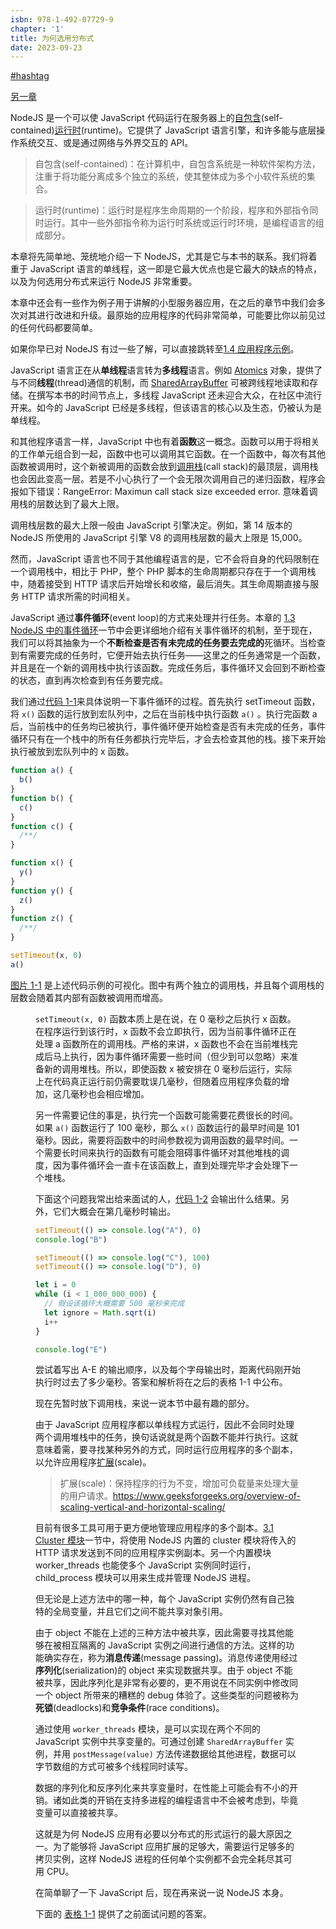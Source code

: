 ```yaml
---
isbn: 978-1-492-07729-9
chapter: '1'
title: 为何选用分布式
date: 2023-09-23
---
```



[#hashtag](#NodeJS速览)

[另一章](./第2章)

NodeJS 是一个可以使 JavaScript 代码运行在服务器上的<u>自包含</u>(self-contained)<u>运行时</u>(runtime)。它提供了 JavaScript 语言引擎，和许多能与底层操作系统交互、或是通过网络与外界交互的 API。

> 自包含(self-contained)：在计算机中，自包含系统是一种软件架构方法，注重于将功能分离成多个独立的系统，使其整体成为多个小软件系统的集合。

> 运行时(runtime)：运行时是程序生命周期的一个阶段，程序和外部指令同时运行。其中一些外部指令称为运行时系统或运行时环境，是编程语言的组成部分。

本章将先简单地、笼统地介绍一下 NodeJS，尤其是它与本书的联系。我们将着重于 JavaScript 语言的单线程，这一即是它最大优点也是它最大的缺点的特点，以及为何选用分布式来运行 NodeJS 非常重要。

本章中还会有一些作为例子用于讲解的小型服务器应用，在之后的章节中我们会多次对其进行改进和升级。最原始的应用程序的代码非常简单，可能要比你以前见过的任何代码都要简单。

如果你早已对 NodeJS 有过一些了解，可以直接跳转至<a href="#应用程序示例">1.4 应用程序示例</a>。

JavaScript 语言正在从**单线程**语言转为**多线程**语言。例如 <a target="_blank" href="https://developer.mozilla.org/zh-CN/docs/Web/JavaScript/Reference/Global_Objects/Atomics">Atomics</a> 对象，提供了与不同**线程**(thread)通信的机制，而 <a target="_blank" href="https://developer.mozilla.org/zh-CN/docs/Web/JavaScript/Reference/Global_Objects/SharedArrayBuffer">SharedArrayBuffer</a> 可被跨线程地读取和存储。在撰写本书的时间节点上，多线程 JavaScript 还未迎合大众，在社区中流行开来。如今的 JavaScript 已经是多线程，但该语言的核心以及生态，仍被认为是单线程。

<Section title="JavaScript的单线程特性">

和其他程序语言一样，JavaScript 中也有着**函数**这一概念。函数可以用于将相关的工作单元组合到一起，函数中也可以调用其它函数。在一个函数中，每次有其他函数被调用时，这个新被调用的函数会放到<u>调用栈</u>(call stack)的最顶层，调用栈也会因此变高一层。若是不小心执行了一个会无限次调用自己的递归函数，程序会报如下错误：RangeError: Maximun call stack size exceeded error. 意味着调用栈的层数达到了最大上限。

<Tip>

调用栈层数的最大上限一般由 JavaScript 引擎决定。例如，第 14 版本的 NodeJS 所使用的 JavaScript 引擎 V8 的调用栈层数的最大上限是 15,000。

</Tip>

然而，JavaScript 语言也不同于其他编程语言的是，它不会将自身的代码限制在一个调用栈中，相比于 PHP，整个 PHP 脚本的生命周期都只存在于一个调用栈中，随着接受到 HTTP 请求后开始增长和收缩，最后消失。其生命周期直接与服务 HTTP 请求所需的时间相关。

JavaScript 通过**事件循环**(event loop)的方式来处理并行任务。本章的 <a href="#NodeJS中的事件循环">1.3 NodeJS 中的事件循环</a>一节中会更详细地介绍有关事件循环的机制，至于现在，我们可以将其抽象为一个**不断检查是否有未完成的任务要去完成的**死循环。当检查到有需要完成的任务时，它便开始去执行任务——这里之的任务通常是一个函数，并且是在一个新的调用栈中执行该函数。完成任务后，事件循环又会回到不断检查的状态，直到再次检查到有任务要完成。

我们通过<a href="#代码1-1">代码 1-1</a>来具体说明一下事件循环的过程。首先执行 setTimeout 函数，将 `x()` 函数的运行放到宏队列中，之后在当前栈中执行函数 `a()` 。执行完函数 a 后，当前栈中的任务均已被执行，事件循环便开始检查是否有未完成的任务，事件循环只有在一个栈中的所有任务都执行完毕后，才会去检查其他的栈。接下来开始执行被放到宏队列中的 x 函数。


```js id="1-1" title="多个 JavaScript 堆栈示例"
function a() {
  b()
}
function b() {
  c()
}
function c() {
  /**/
}

function x() {
  y()
}
function y() {
  z()
}
function z() {
  /**/
}

setTimeout(x, 0)
a()
```

<a href="#图片1-1">图片 1-1</a> 是上述代码示例的可视化。图中有两个独立的调用栈，并且每个调用栈的层数会随着其内部有函数被调用而增高。

<Figure id="1-1" title="多个 JavaScript 堆栈的可视化" src="/books/分布式NodeJS/第1章/图片1-1_多个JavaScript堆栈的可视化.png" />

`setTimeout(x, 0)` 函数本质上是在说，在 0 毫秒之后执行 x 函数。在程序运行到该行时，x 函数不会立即执行，因为当前事件循环正在处理 a 函数所在的调用栈。严格的来讲，x 函数也不会在当前堆栈完成后马上执行，因为事件循环需要一些时间（但少到可以忽略）来准备新的调用堆栈。所以，即使函数 x 被安排在 0 毫秒后运行，实际上在代码真正运行前仍需要耽误几毫秒，但随着应用程序负载的增加，这几毫秒也会相应增加。

另一件需要记住的事是，执行完一个函数可能需要花费很长的时间。如果 `a()` 函数运行了 100 毫秒，那么 `x()` 函数运行的最早时间是 101 毫秒。因此，需要将函数中的时间参数视为调用函数的最早时间。一个需要长时间来执行的函数有可能会阻碍事件循环对其他堆栈的调度，因为事件循环会一直卡在该函数上，直到处理完毕才会处理下一个堆栈。

<Border title="面试问题">

下面这个问题我常出给来面试的人，<a href="#代码1-2">代码 1-2</a> 会输出什么结果。另外，它们大概会在第几毫秒时输出。

```js id="1-2" title="JavaScript 计时问题"
setTimeout(() => console.log("A"), 0)
console.log("B")

setTimeout(() => console.log("C"), 100)
setTimeout(() => console.log("D"), 0)

let i = 0
while (i < 1_000_000_000) {
  // 假设该循环大概需要 500 毫秒来完成
  let ignore = Math.sqrt(i)
  i++
}

console.log("E")
```

尝试着写出 A-E 的输出顺序，以及每个字母输出时，距离代码刚开始执行时过去了多少毫秒。答案和解析将在之后的表格 1-1 中公布。

</Border>

现在先暂时放下调用栈，来说一说本节中最有趣的部分。

由于 JavaScript 应用程序都以单线程方式运行，因此不会同时处理两个调用堆栈中的任务，换句话说就是两个函数不能并行执行。这就意味着需，要寻找某种另外的方式，同时运行应用程序的多个副本，以允许应用程序<u>扩展</u>(scale)。


> 扩展(scale)：保持程序的行为不变，增加可负载量来处理大量的用户请求。<a href="https://www.geeksforgeeks.org/overview-of-scaling-vertical-and-horizontal-scaling/" target="_blank">https://www.geeksforgeeks.org/overview-of-scaling-vertical-and-horizontal-scaling/</a>

目前有很多工具可用于更方便地管理应用程序的多个副本。[3.1 Cluster 模块](./第3章#Cluster模块)一节中，将使用 NodeJS 内置的 cluster 模块将传入的 HTTP 请求发送到不同的应用程序实例副本。另一个内置模块 worker_threads 也能使多个 JavaScript 实例同时运行，child_process 模块可以用来生成并管理 NodeJS 进程。

但无论是上述方法中的哪一种，每个 JavaScript 实例仍然有自己独特的全局变量，并且它们之间不能共享对象引用。

由于 object 不能在上述的三种方法中被共享，因此需要寻找其他能够在被相互隔离的 JavaScript 实例之间进行通信的方法。这样的功能确实存在，称为**消息传递**(message passing)。消息传递使用经过**序列化**(serialization)的 object 来实现数据共享。由于 object 不能被共享，因此序列化是非常有必要的，更不用说在不同实例中修改同一个 object 所带来的糟糕的 debug 体验了。这些类型的问题被称为**死锁**(deadlocks)和**竞争条件**(race conditions)。

<Tip>

通过使用 `worker_threads` 模块，是可以实现在两个不同的 JavaScript 实例中共享变量的。可通过创建 `SharedArrayBuffer` 实例，并用 `postMessage(value)` 方法传递数据给其他进程，数据可以字节数组的方式可被多个线程同时读写。

</Tip>

数据的序列化和反序列化来共享变量时，在性能上可能会有不小的开销。诸如此类的开销在支持多进程的编程语言中不会被考虑到，毕竟变量可以直接被共享。

这就是为何 NodeJS 应用有必要以分布式的形式运行的最大原因之一。为了能够将 JavaScript 应用扩展的足够大，需要运行足够多的拷贝实例，这样 NodeJS 进程的任何单个实例都不会完全耗尽其可用 CPU。

在简单聊了一下 JavaScript 后，现在再来说一说 NodeJS 本身。

下面的 <a href="#表格1-1">表格 1-1</a> 提供了之前面试问题的答案。

</Section>
<Section title="NodeJS速览">
</Section>
<Section title="NodeJS 中的事件循环">
<Section title="事件循环阶段">
</Section>
<Section title="代码示例"> 
</Section>
<Section title="实用提示">
</Section>
</Section>
<Section title="应用程序示例">
<Section title="服务程序之间的关系">
</Section>
<Section title="生产者服务器">
</Section>
<Section title="消费者服务器">
</Section>
</Section>

